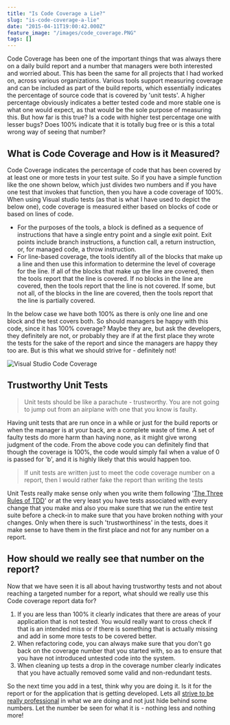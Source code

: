 ```yaml
---
title: "Is Code Coverage a Lie?"
slug: "is-code-coverage-a-lie"
date: "2015-04-11T19:00:42.000Z"
feature_image: "/images/code_coverage.PNG"
tags: []
---
```


Code Coverage has been one of the important things that was always there on a daily build report and a number that managers were both interested and worried about. This has been the same for all projects that I had worked on, across various organizations. Various tools support measuring coverage and can be included as part of the build reports, which essentially indicates the percentage of source code that is covered by 'unit tests'. A higher percentage obviously indicates a better tested code and more stable one is what one would expect, as that would be the sole purpose of measuring this. But how far is this true? Is a code with higher test percentage one with lesser bugs? Does 100% indicate that it is totally bug free or is this a total wrong way of seeing that number?

What is Code Coverage and How is it Measured?
---------------------------------------------

Code Coverage indicates the percentage of code that has been covered by at least one or more tests in your test suite. So if you have a simple function like the one shown below, which just divides two numbers and if you have one test that invokes that function, then you have a code coverage of 100%. When using Visual studio tests (as that is what I have used to depict the below one), code coverage is measured either based on blocks of code or based on lines of code.

*   For the purposes of the tools, a block is defined as a sequence of instructions that have a single entry point and a single exit point. Exit points include branch instructions, a function call, a return instruction, or, for managed code, a throw instruction.
*   For line-based coverage, the tools identify all of the blocks that make up a line and then use this information to determine the level of coverage for the line. If all of the blocks that make up the line are covered, then the tools report that the line is covered. If no blocks in the line are covered, then the tools report that the line is not covered. If some, but not all, of the blocks in the line are covered, then the tools report that the line is partially covered.

In the below case we have both 100% as there is only one line and one block and the test covers both. So should managers be happy with this code, since it has 100% coverage? Maybe they are, but ask the developers, they definitely are not, or probably they are if at the first place they wrote the tests for the sake of the report and since the managers are happy they too are. But is this what we should strive for - definitely not!

![Visual Studio Code Coverage](/images/code_coverage.PNG)

Trustworthy Unit Tests
----------------------

> Unit tests should be like a parachute - trustworthy. You are not going to jump out from an airplane with one that you know is faulty.

Having unit tests that are run once in a while or just for the build reports or when the manager is at your back, are a complete waste of time. A set of faulty tests do more harm than having none, as it might give wrong judgment of the code. From the above code you can definitely find that though the coverage is 100%, the code would simply fail when a value of 0 is passed for 'b', and it is highly likely that this would happen too.

> If unit tests are written just to meet the code coverage number on a report, then I would rather fake the report than writing the tests

Unit Tests really make sense only when you write them following '[The Three Rules of TDD](http://butunclebob.com/ArticleS.UncleBob.TheThreeRulesOfTdd)' or at the very least you have tests associated with every change that you make and also you make sure that we run the entire test suite before a check-in to make sure that you have broken nothing with your changes. Only when there is such 'trustworthiness' in the tests, does it make sense to have them in the first place and not for any number on a report.

How should we really see that number on the report?
---------------------------------------------------

Now that we have seen it is all about having trustworthy tests and not about reaching a targeted number for a report, what should we really use this Code coverage report data for?

1.  If you are less than 100% it clearly indicates that there are areas of your application that is not tested. You would really want to cross check if that is an intended miss or if there is something that is actually missing and add in some more tests to be covered better.
2.  When refactoring code, you can always make sure that you don't go back on the coverage number that you started with, so as to ensure that you have not introduced untested code into the system.
3.  When cleaning up tests a drop in the coverage number clearly indicates that you have actually removed some valid and non-redundant tests.

So the next time you add in a test, think why you are doing it. Is it for the report or for the application that is getting developed. Lets all [strive to be really professional](https://vimeo.com/43536488) in what we are doing and not just hide behind some numbers. Let the number be seen for what it is - nothing less and nothing more!